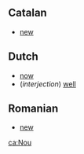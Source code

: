==Catalan==

*[[new]]

==Dutch==

*[[now]]
*(''interjection'') [[well#Interjection|well]]

==Romanian==

*[[new]]

[[ca:Nou]]